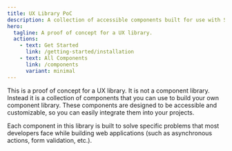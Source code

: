 ```yaml
---
title: UX Library PoC
description: A collection of accessible components built for use with Shadcn.
hero:
  tagline: A proof of concept for a UX library.
  actions:
    - text: Get Started
      link: /getting-started/installation
    - text: All Components
      link: /components
      variant: minimal
---
```



This is a proof of concept for a UX library. It is not a component library. Instead it is a collection of components that you can use to build your own component library. These components are designed to be accessible and customizable, so you can easily integrate them into your projects.

Each component in this library is built to solve specific problems that most developers face while building web applications (such as asynchronous actions, form validation, etc.).
